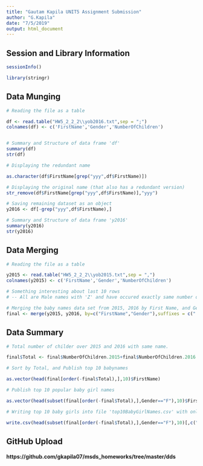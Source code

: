 ---
title: "Gautam Kapila UNIT5 Assignment Submission"
author: "G.Kapila"
date: "7/5/2019"
output: html_document
---

## Session and Library Information

```{r documentation, echo=TRUE}

sessionInfo()

library(stringr)

```

## Data Munging

```{r Q1DataMunding, echo=TRUE}

# Reading the file as a table

df <- read.table("HW5_2_2_2\\yob2016.txt",sep = ";")
colnames(df) <- c('FirstName','Gender','NumberOfChildren')


# Summary and Structure of data frame 'df'
summary(df)
str(df)

# Displaying the redundant name

as.character(df$FirstName[grep("yyy",df$FirstName)])

# Displaying the original name (that also has a redundant version)
str_remove(df$FirstName[grep("yyy",df$FirstName)],"yyy")

# Saving remaining dataset as an object 
y2016 <- df[-grep("yyy",df$FirstName),]

# Summary and Structure of data frame 'y2016'
summary(y2016)
str(y2016)
```

## Data Merging

```{r Q2DataMerging, echo=TRUE}

# Reading the file as a table

y2015 <- read.table("HW5_2_2_2\\yob2015.txt",sep = ",")
colnames(y2015) <- c('FirstName','Gender','NumberOfChildren')

# Something interesting about last 10 rows
# -- All are Male names with 'Z' and have occured exactly same number of times !

# Merging the baby names data set from 2015, 2016 by First Name, and Gender
final <- merge(y2015, y2016, by=c("FirstName","Gender"),suffixes = c(".2015",".2016"))

```

## Data Summary

```{r Q3DataSummary, echo=TRUE}

# Total number of childer over 2015 and 2016 with same name.

final$Total <- final$NumberOfChildren.2015+final$NumberOfChildren.2016

# Sort by Total, and Publish top 10 babynames

as.vector(head(final[order(-final$Total),],10)$FirstName)

# Publish top 10 popular baby girl names

as.vector(head(subset(final[order(-final$Total),],Gender=="F"),10)$FirstName)

# Writing top 10 baby girls into file 'top10BabyGirlNames.csv' with only FirstName and Total columns

write.csv(head(subset(final[order(-final$Total),],Gender=="F"),10)[,c("FirstName","Total")],file = "top10BabyGirlNames.csv",row.names=FALSE)
```

## GitHub Upload

#### https://github.com/gkapila07/msds_homeworks/tree/master/dds